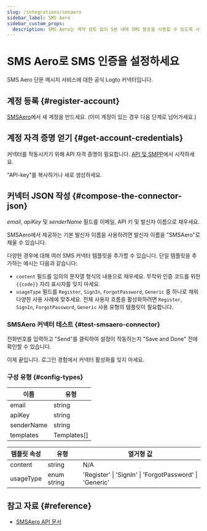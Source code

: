 ```yaml
---
slug: /integrations/smsaero
sidebar_label: SMS Aero
sidebar_custom_props:
  description: SMS Aero는 계약 검토 없이 5분 내에 SMS 발송을 사용할 수 있도록 사용자에게 제공합니다. 개발자에게는 접근 가능한 클래스와 24x7 채팅 지원이 포함된 편리한 API가 제공됩니다.
---
```



# SMS Aero로 SMS 인증을 설정하세요

SMS Aero 단문 메시지 서비스에 대한 공식 Logto 커넥터입니다.

<GuideTip />

## 계정 등록 \{#register-account}

[SMSAero](https://smsaero.ru/)에서 새 계정을 만드세요. (이미 계정이 있는 경우 다음 단계로 넘어가세요.)

## 계정 자격 증명 얻기 \{#get-account-credentials}

커넥터를 작동시키기 위해 API 자격 증명이 필요합니다. [API 및 SMPP](https://smsaero.ru/cabinet/settings/apikey/)에서 시작하세요.

"API-key"를 복사하거나 새로 생성하세요.

## 커넥터 JSON 작성 \{#compose-the-connector-json}

_email_, _apiKey_ 및 _senderName_ 필드를 이메일, API 키 및 발신자 이름으로 채우세요.

SMSAero에서 제공하는 기본 발신자 이름을 사용하려면 발신자 이름을 "SMSAero"로 채울 수 있습니다.

다양한 경우에 대해 여러 SMS 커넥터 템플릿을 추가할 수 있습니다. 단일 템플릿을 추가하는 예시는 다음과 같습니다:

- `content` 필드를 임의의 문자열 형식의 내용으로 채우세요. 무작위 인증 코드를 위한 `{{code}}` 자리 표시자를 잊지 마세요.
- `usageType` 필드를 `Register`, `SignIn`, `ForgotPassword`, `Generic` 중 하나로 채워 다양한 사용 사례에 맞추세요. 전체 사용자 흐름을 활성화하려면 `Register`, `SignIn`, `ForgotPassword`, `Generic` 사용 유형의 템플릿이 필요합니다.

### SMSAero 커넥터 테스트 \{#test-smsaero-connector}

전화번호를 입력하고 "Send"를 클릭하여 설정이 작동하는지 "Save and Done" 전에 확인할 수 있습니다.

이제 끝입니다. <MainSiteUrl href="/connectors/sms-connectors/#enable-phone-number-for-end-user-flows">로그인 경험에서 커넥터 활성화</MainSiteUrl>를 잊지 마세요.

### 구성 유형 \{#config-types}

| 이름       | 유형        |
| ---------- | ----------- |
| email      | string      |
| apiKey     | string      |
| senderName | string      |
| templates  | Templates[] |

| 템플릿 속성 | 유형        | 열거형 값                                               |
| ----------- | ----------- | ------------------------------------------------------- |
| content     | string      | N/A                                                     |
| usageType   | enum string | 'Register' \| 'SignIn' \| 'ForgotPassword' \| 'Generic' |

## 참고 자료 \{#reference}

- [SMSAero API 문서](https://smsaero.ru/integration/documentation/api/)
